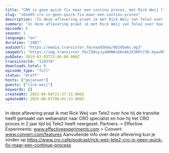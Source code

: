 ```yaml
---
title: "CRO is geen quick fix maar een continu proces, met Rick Weij (Tele2)"
slug: "s01e05-cro-is-geen-quick-fix-maar-een-continu-proces"
description: "In deze aflevering praat ik met Rick Weij van Tele2 over hoe hij de transitie heeft gemaakt van webanalist naar CRO specialist en hoe hij het CRO proces in 2 jaar tijd bij Tele2 heeft neergezet. Partners: > Effective Experiments: www.effectiveexperiments.com > Convert: www.convert.com/features Aanvullende info over deze aflevering kun je vinden op https://www.cro.cafe/podcast/rick-weij-tele2-cro-is-geen-quick-fix-maar-een-continue-process"
summary: "In deze aflevering praat ik met Rick Weij van Tele2 over hoe hij de transitie heeft gemaakt van webanalist naar CRO specialist en hoe hij het CRO proces in 2 jaar tijd bij Tele2 heeft neergezet. \r\n\r\nPartners:\r\n> Effective Experiments: www.effectiveexperiments.com\r\n> Convert: www.convert.com/features\r\n\r\nAanvullende info over deze aflevering kun je vinden op https://www.cro.cafe/podcast/rick-weij-tele2-cro-is-geen-quick-fix-maar-een-continue-process"
episode: 6
season: 1
language: "en"
duration: "1987"
audioUrl: "https://media.transistor.fm/eaa9368a/80205e6c.mp3"
imageUrl: "https://img.transistor.fm/I5WsyJy40HNKnEKnAkZX3RPn73b-XpwvRNfRu63B1vo/rs:fill:0:0:1/w:1400/h:1400/q:60/mb:500000/aHR0cHM6Ly9pbWct/dXBsb2FkLXByb2R1/Y3Rpb24udHJhbnNp/c3Rvci5mbS9lcGlz/b2RlLzExMDM3Ni8x/NjAxNTg4NzM4LWFy/dHdvcmsuanBn.webp"
pubDate: 2019-02-03T23:06:00.000Z
transistorId: "110376"
downloads_total: 0
episode_type: "full"
status: "draft"
hosts: ["gxjansen"]
guests: ["rick-weij"]
keywords: []
createdAt: 2025-06-04T21:37:51.000Z
updatedAt: 2025-08-01T06:01:53.000Z
---
```


In deze aflevering praat ik met Rick Weij van Tele2 over hoe hij de transitie heeft gemaakt van webanalist naar CRO specialist en hoe hij het CRO proces in 2 jaar tijd bij Tele2 heeft neergezet. Partners: > Effective Experiments: www.effectiveexperiments.com > Convert: www.convert.com/features Aanvullende info over deze aflevering kun je vinden op https://www.cro.cafe/podcast/rick-weij-tele2-cro-is-geen-quick-fix-maar-een-continue-process
